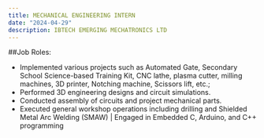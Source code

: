 ```yaml
---
title: MECHANICAL ENGINEERING INTERN
date: "2024-04-29"
description: IBTECH EMERGING MECHATRONICS LTD
---
```


##Job Roles:

- Implemented various projects such as Automated Gate, Secondary School Science-based Training Kit, CNC lathe,
  plasma cutter, milling machines, 3D printer, Notching machine, Scissors lift, etc.;
- Performed 3D engineering designs and circuit simulations.
- Conducted assembly of circuits and project mechanical parts.
- Executed general workshop operations including drilling and Shielded Metal Arc Welding (SMAW) | Engaged in
  Embedded C, Arduino, and C++ programming
